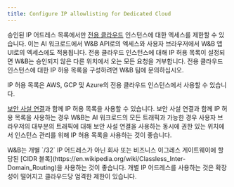 ```yaml
---
title: Configure IP allowlisting for Dedicated Cloud
---
```


승인된 IP 어드레스 목록에서만 [전용 클라우드](/ko/platform/hosting/hosting-options/dedicated_cloud) 인스턴스에 대한 엑세스를 제한할 수 있습니다. 이는 AI 워크로드에서 W&B API로의 엑세스와 사용자 브라우저에서 W&B 앱 UI로의 엑세스에도 적용됩니다. 전용 클라우드 인스턴스에 대해 IP 허용 목록이 설정되면 W&B는 승인되지 않은 다른 위치에서 오는 모든 요청을 거부합니다. 전용 클라우드 인스턴스에 대한 IP 허용 목록을 구성하려면 W&B 팀에 문의하십시오.

IP 허용 목록은 AWS, GCP 및 Azure의 전용 클라우드 인스턴스에서 사용할 수 있습니다.

[보안 사설 연결](/ko/platform/hosting/data-security/private-connectivity/)과 함께 IP 허용 목록을 사용할 수 있습니다. 보안 사설 연결과 함께 IP 허용 목록을 사용하는 경우 W&B는 AI 워크로드의 모든 트래픽과 가능한 경우 사용자 브라우저의 대부분의 트래픽에 대해 보안 사설 연결을 사용하는 동시에 권한 있는 위치에서 인스턴스 관리를 위해 IP 허용 목록을 사용하는 것이 좋습니다.

<Warning>
W&B는 개별 `/32` IP 어드레스가 아닌 회사 또는 비즈니스 이그레스 게이트웨이에 할당된 [CIDR 블록](https://en.wikipedia.org/wiki/Classless_Inter-Domain_Routing)을 사용하는 것이 좋습니다. 개별 IP 어드레스를 사용하는 것은 확장성이 떨어지고 클라우드당 엄격한 제한이 있습니다.
</Warning>
